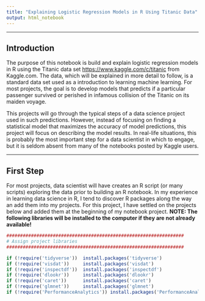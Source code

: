 ```yaml
---
title: "Explaining Logistic Regression Models in R Using Titanic Data"
output: html_notebook
---
```


***


## Introduction

The purpose of this notebook is build and explain logistic regression models in R using the Titanic data set <https://www.kaggle.com/c/titanic> from Kaggle.com. The data, which will be explained in more detail to follow, is a standard data set used as a introduction to learning machine learning. For most projects, the goal is to develop models that predicts if a particular passenger survived or perished in infamous collision of the Titanic on its maiden voyage. 

This projects will go through the typical steps of a data science project used in such predictions. However, instead of focusing on finding a statistical model that maximizes the accuracy of model predictions, this project will focus on describing the model results. In real-life situations, this is probably the most important step for a data scientist in which to engage, but it is seldom absent from many of the notebooks posted by Kaggle users.


***

## First Step

For most projects, data scientist will have creates an R script (or many scripts) exploring the data prior to building an R notebook. In my experience in learning data science in R, I tend to discover R packages along the way an add them into my projects. For this project, I have settled on the projects below and added them at the beginning of my notebook project. **NOTE: The following libraries will be installed to the computer if they are not already available!**

```r
#################################################################
# Assign project libraries
#################################################################

if (!require('tidyverse'))  install.packages('tidyverse')
if (!require('visdat'))     install.packages('visdat')
if (!require('inspectdf'))  install.packages('inspectdf')
if (!require('dlookr'))     install.packages('dlookr')
if (!require('caret'))      install.packages('caret')
if (!require('glmnet'))     install.packages('glmnet')
if (!require('PerformanceAnalytics')) install.packages('PerformanceAnalytics')
```
